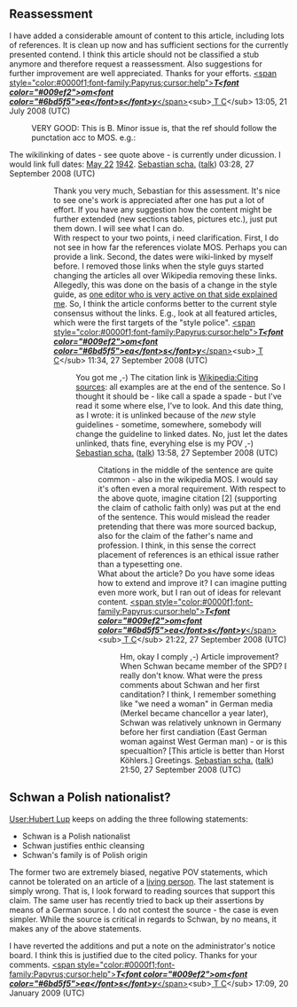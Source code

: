 <article id="6419789" title=Talk:Gesine Schwan>
	<talkpage id="6419789" title="Talk:Gesine Schwan">
{{WikiProject Biography|living=yes|class=B|listas=Schwan, Gesine}}
{{WikiProject Germany| class= B | importance = high
&lt;!-- 1. It is suitably referenced, and all major points are appropriately cited. --&gt;
|B-Class-1=yes
&lt;!-- 2. It reasonably covers the topic, and does not contain major omissions or inaccuracies. --&gt;
|B-Class-2=yes
&lt;!-- 3. It has a defined structure, including a lead section and one or more sections of content. --&gt;
|B-Class-3=yes
&lt;!-- 4. It is free from major grammatical errors. --&gt;
|B-Class-4=yes
&lt;!-- 5. It contains appropriate supporting materials, such as an infobox, images, or diagrams. --&gt;
|B-Class-5=yes
}}

== Reassessment ==

I have added a considerable amount of content to this article, including lots of references. It is clean up now and has sufficient sections for the currently presented contend. I think this article should not be classified a stub anymore and therefore request a reassessment. Also suggestions for further improvement are well appreciated. Thanks for your efforts. [[User:Tomeasy|&lt;span style=&quot;color:#0000f1;font-family:Papyrus;cursor:help&quot;&gt;'''''T&lt;font color=&quot;#009ef2&quot;&gt;om&lt;font color=&quot;#6bd5f5&quot;&gt;ea&lt;/font&gt;s&lt;/font&gt;y'''''&lt;/span&gt;]]&lt;sub&gt;[[User talk:Tomeasy| T]][[Special:Contributions/Tomeasy| C]]&lt;/sub&gt; 13:05, 21 July 2008 (UTC)
:VERY GOOD: This is B. Minor issue is, that the ref should follow the punctation acc to MOS. e.g.: {{Quotation|Born in Berlin on 22 May 1943, Schwan was baptized in catholic faith[2] as the daughter of Oberschulrat (Senior School Inspector) Hans R. Schneider. During the Third Reich dictatorship her parents were members of the passive resistance[3] offering protection to Jewish girl by hiding her. After WWII, the family engaged actively in the reconciliation of the Polish–German relations.}}
The wikilinking of dates - see quote above - is currently under dicussion. I would link full dates: [[May 22]] [[1942]]. [[User:Sebastian scha.|Sebastian scha.]] ([[User talk:Sebastian scha.|talk]]) 03:28, 27 September 2008 (UTC)
::Thank you very much, Sebastian for this assessment. It's nice to see one's work is appreciated after one has put a lot of effort. If you have any suggestion how the content might be further extended (new sections tables, pictures etc.), just put them down. I will see what I can do.
::With respect to your two points, i need clarification. First, I do not see in how far the references violate MOS. Perhaps you can provide a link. Second, the dates were wiki-linked by myself before. I removed those links when the style guys started changing the articles all over Wikipedia removing these links. Allegedly, this was done on the basis of a change in the style guide, as [[User_talk:Tomeasy#date_autoformatting|one editor who is very active on that side explained me]]. So, I think the article conforms better to the current style consensus without the links. E.g., look at all featured articles, which were the first targets of the &quot;style police&quot;. [[User:Tomeasy|&lt;span style=&quot;color:#0000f1;font-family:Papyrus;cursor:help&quot;&gt;'''''T&lt;font color=&quot;#009ef2&quot;&gt;om&lt;font color=&quot;#6bd5f5&quot;&gt;ea&lt;/font&gt;s&lt;/font&gt;y'''''&lt;/span&gt;]]&lt;sub&gt;[[User talk:Tomeasy| T]][[Special:Contributions/Tomeasy| C]]&lt;/sub&gt; 11:34, 27 September 2008 (UTC)
:::You got me ,-) The citation link is [[Wikipedia:Citing sources]]: all examples are at the end of the sentence. So I thought it should be - like call a spade a spade - but I've read it some where else, I've to look. And this date thing, as I wrote: it is unlinked because of the ''new'' style guidelines - sometime, somewhere, somebody will change the guideline to linked dates. No, just let the dates unlinked, thats fine, everyhing else is my POV ,-) [[User:Sebastian scha.|Sebastian scha.]] ([[User talk:Sebastian scha.|talk]]) 13:58, 27 September 2008 (UTC)
::::Citations in the middle of the sentence are quite common - also in the wikipedia MOS. I would say it's often even a moral requirement. With respect to the above quote, imagine citation [2] (supporting the claim of catholic faith only) was put at the end of the sentence. This would mislead the reader pretending that there was more sourced backup, also for the claim of the father's name and profession. I think, in this sense the correct placement of references is an ethical issue rather than a typesetting one.
::::What about the article? Do you have some ideas how to extend and improve it? I can imagine putting even more work, but I ran out of ideas for relevant content. [[User:Tomeasy|&lt;span style=&quot;color:#0000f1;font-family:Papyrus;cursor:help&quot;&gt;'''''T&lt;font color=&quot;#009ef2&quot;&gt;om&lt;font color=&quot;#6bd5f5&quot;&gt;ea&lt;/font&gt;s&lt;/font&gt;y'''''&lt;/span&gt;]]&lt;sub&gt;[[User talk:Tomeasy| T]][[Special:Contributions/Tomeasy| C]]&lt;/sub&gt; 21:22, 27 September 2008 (UTC)
:::::Hm, okay I comply ,-) Article improvement? When Schwan became member of the SPD? I really don't know. What were the press comments about Schwan and her first canditation? I think, I remember something like &quot;we need a woman&quot; in German media (Merkel became chancellor a year later), Schwan was relatively unknown in Germany before her first candiation (East German woman against West German man) - or is this specualtion? [This article is better than Horst Köhlers.] Greetings. [[User:Sebastian scha.|Sebastian scha.]] ([[User talk:Sebastian scha.|talk]]) 21:50, 27 September 2008 (UTC)

== Schwan a Polish nationalist? ==

[[User:Hubert Lup]] keeps on adding the three following statements:
*Schwan is a Polish nationalist
*Schwan justifies enthic cleansing
*Schwan's family is of Polish origin
The former two are extremely biased, negative POV statements, which cannot be tolerated on an article of a [[WP:LIVE|living person]]. The last statement is simply wrong. That is, I look forward to reading sources that support this claim. The same user has recently tried to back up their assertions by means of a German source. I do not contest the source - the case is even simpler. While the source is critical in regards to Schwan, by no means, it makes any of the above statements. 

I have reverted the additions and put a note on the administrator's notice board. I think this is justified due to the cited policy. Thanks for your comments. [[User:Tomeasy|&lt;span style=&quot;color:#0000f1;font-family:Papyrus;cursor:help&quot;&gt;'''''T&lt;font color=&quot;#009ef2&quot;&gt;om&lt;font color=&quot;#6bd5f5&quot;&gt;ea&lt;/font&gt;s&lt;/font&gt;y'''''&lt;/span&gt;]]&lt;sub&gt;[[User talk:Tomeasy| T]][[Special:Contributions/Tomeasy| C]]&lt;/sub&gt; 17:09, 20 January 2009 (UTC)
	</talkpage>
</article>